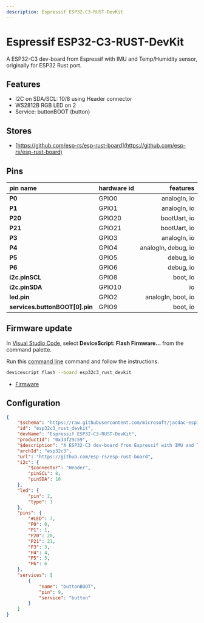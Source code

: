 ```yaml
---
description: Espressif ESP32-C3-RUST-DevKit
---
```

# Espressif ESP32-C3-RUST-DevKit


A ESP32-C3 dev-board from Espressif with IMU and Temp/Humidity sensor, originally for ESP32 Rust port.


## Features

-  I2C on SDA/SCL: 10/8 using Header connector
-  WS2812B RGB LED on 2
-  Service: buttonBOOT (button)

## Stores

-  [https://github.com/esp-rs/esp-rust-board](https://github.com/esp-rs/esp-rust-board)

## Pins

| pin name | hardware id | features |
|:---------|:------------|---------:|
| **P0** |  GPIO0 |  analogIn,  io |
| **P1** |  GPIO1 |  analogIn,  io |
| **P20** |  GPIO20 |  bootUart,  io |
| **P21** |  GPIO21 |  bootUart,  io |
| **P3** |  GPIO3 |  analogIn,  io |
| **P4** |  GPIO4 |  analogIn,  debug,  io |
| **P5** |  GPIO5 |  debug,  io |
| **P6** |  GPIO6 |  debug,  io |
| **i2c.pinSCL** |  GPIO8 |  boot,  io |
| **i2c.pinSDA** |  GPIO10 |  io |
| **led.pin** |  GPIO2 |  analogIn,  boot,  io |
| **services.buttonBOOT[0].pin** |  GPIO9 |  boot,  io |



## Firmware update

In [Visual Studio Code](/getting-started/vscode),
select **DeviceScript: Flash Firmware...** from the command palette.
        
Run this [command line](/api/cli) command and follow the instructions.

```bash
devicescript flash --board esp32c3_rust_devkit
```


- [Firmware](https://github.com/microsoft/jacdac-esp32/releases/latest/download/devicescript-esp32c3-esp32c3_rust_devkit-0x0.bin)

## Configuration

```json title="esp32c3_rust_devkit.json"
{
    "$schema": "https://raw.githubusercontent.com/microsoft/jacdac-esp32/main/boards/esp32deviceconfig.schema.json",
    "id": "esp32c3_rust_devkit",
    "devName": "Espressif ESP32-C3-RUST-DevKit",
    "productId": "0x33f29c59",
    "$description": "A ESP32-C3 dev-board from Espressif with IMU and Temp/Humidity sensor, originally for ESP32 Rust port.",
    "archId": "esp32c3",
    "url": "https://github.com/esp-rs/esp-rust-board",
    "i2c": {
        "$connector": "Header",
        "pinSCL": 8,
        "pinSDA": 10
    },
    "led": {
        "pin": 2,
        "type": 1
    },
    "pins": {
        "#LED": 7,
        "P0": 0,
        "P1": 1,
        "P20": 20,
        "P21": 21,
        "P3": 3,
        "P4": 4,
        "P5": 5,
        "P6": 6
    },
    "services": [
        {
            "name": "buttonBOOT",
            "pin": 9,
            "service": "button"
        }
    ]
}
```
